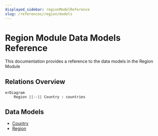 ```yaml
---
displayed_sidebar: regionModelReference
slug: /references/region/models
---
```



# Region Module Data Models Reference

This documentation provides a reference to the data models in the Region Module

## Relations Overview

```mermaid
erDiagram
	Region ||--|| Country : countries

```

## Data Models

- [Country](../../region_models/variables/region_models.Country/page.mdx)
- [Region](../../region_models/variables/region_models.Region/page.mdx)
